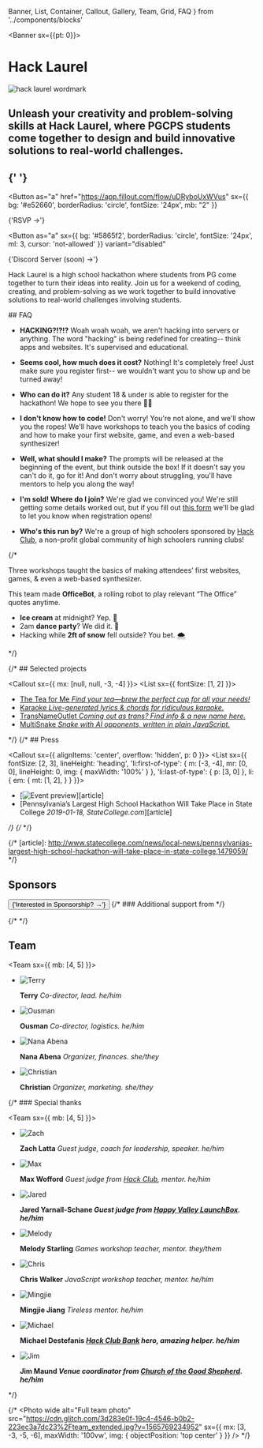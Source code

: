   Banner,
  List,
  Container,
  Callout,
  Gallery,
  Team,
  Grid,
  FAQ
} from '../components/blocks'

<Banner sx={{pt: 0}}>
<h1 style={{display: 'none'}}>Hack Laurel</h1>
<img src="/img/hacklaurel_wm.webp" alt="hack laurel wordmark" style={{width: "20em"}}/>

## Unleash your creativity and problem-solving skills at Hack Laurel, where PGCPS students come together to design and build innovative solutions to real-world challenges.

## {' '}

<Button
  as="a"
  href="https://app.fillout.com/flow/uDRyboUxWVus"
  sx={{ bg: '#e52660', borderRadius: 'circle', fontSize: '24px', mb: "2" }}
>
  {'RSVP →'}
</Button>

<Button
  as="a"
  sx={{
    bg: '#5865f2',
    borderRadius: 'circle',
    fontSize: '24px',
    ml: 3,
    cursor: 'not-allowed'
  }}
  variant="disabled"
>
  {'Discord Server (soon) →'}
</Button>

</Banner>

<Container>
<Callout sx={{ mx: [null, null, -3, -4] }}>

Hack Laurel is a high school hackathon where students from PG come together to turn their ideas into reality. Join us for a weekend of coding, creating, and problem-solving as we work together to build innovative solutions to real-world challenges involving students.

</Callout>
</Container>
<Container>
  ## FAQ
  <Callout sx={{ mx: [null, null, -3, -4] }}>
  <FAQ>
  
  - **HACKING?!?!?**
    Woah woah woah, we aren't hacking into servers or anything. The word "hacking" is being redefined for creating-- think apps and websites. It's supervised and educational.
  
  - **Seems cool, how much does it cost?**
    Nothing! It's completely free! Just make sure you register first-- we wouldn't want you to show up and be turned away!
  
  - **Who can do it?**
    Any student 18 & under is able to register for the hackathon! We hope to see you there 👋🏽
  
  - **I don't know how to code!**
    Don't worry! You're not alone, and we'll show you the ropes! We'll have workshops to teach you the basics of coding and how to make your first website, game, and even a web-based synthesizer!
  
  - **Well, what should I make?**
    The prompts will be released at the beginning of the event, but think outside the box! If it doesn't say you can't do it, go for it! And don't worry about struggling, you'll have mentors to help you along the way!
  
  - **I'm sold! Where do I join?**
    We're glad we convinced you! We're still getting some details worked out, but if you fill out [this form](https://app.fillout.com/flow/uDRyboUxWVus) we'll be glad to let you know when registration opens!

  - **Who's this run by?**
    We're a group of high schoolers sponsored by [Hack Club](https://hackclub.com), a non-profit global community of high schoolers running clubs!

  </FAQ>
  </Callout>
</Container>

{/* <Gallery>

<Photo
  wide
  alt="Overview"
  src="https://cdn.glitch.com/3d283e0f-19c4-4546-b0b2-223ec3a7dc23%2Foverview.jpg?v=1565769230316"
/>
<Photo
  alt="Working"
  src="https://cdn.glitch.com/3d283e0f-19c4-4546-b0b2-223ec3a7dc23%2Foverview_2.jpg?v=1565769231539"
/>
<Photo
  alt="Collaborating"
  src="https://cdn.glitch.com/3d283e0f-19c4-4546-b0b2-223ec3a7dc23%2Fcollaborating.jpg?v=1565769226508"
/>

Three workshops taught the basics of making attendees’ first websites, games, & even a web-based synthesizer.

<Photo
  showAlt
  alt="Students at the website workshop"
  src="https://cdn.glitch.com/3d283e0f-19c4-4546-b0b2-223ec3a7dc23%2Fworkshop.jpg?v=1565769230073"
/>
<Photo
  showAlt
  alt="OfficeBot team"
  src="https://cdn.glitch.com/3d283e0f-19c4-4546-b0b2-223ec3a7dc23%2Fworking.jpg?v=1565769221347"
/>

This team made **OfficeBot**, a rolling robot to play relevant “The Office” quotes anytime.

- **Ice cream** at midnight? Yep. 🍦
- 2am **dance party**? We did it. 💃
- Hacking while **2ft of snow** fell outside? You bet. 🌨

<Photo
  alt="Students working"
  src="https://cdn.glitch.com/3d283e0f-19c4-4546-b0b2-223ec3a7dc23%2Fworking_1.jpg?v=1565769234389"
/>

</Gallery> */}

<Container>

{/* ## Selected projects

<Callout sx={{ mx: [null, null, -3, -4] }}>
<List sx={{ fontSize: [1, 2] }}>

- [The Tea for Me _Find your tea—brew the perfect cup for all your needs!_](https://theteaforme.glitch.me)
- [Karaoke _Live-generated lyrics & chords for ridiculous karaoke._](https://songbot.glitch.me)
- [TransNameOutlet _Coming out as trans? Find info & a new name here._](https://twitter.com/pixelyunicorn/status/1087009045033164800?s=20)
- [MultiSnake _Snake with AI opponents, written in plain JavaScript._](https://multisnakecanvas-1--dopet.repl.co)

</List>
</Callout> */}
{/* 
## Press

<Callout sx={{
  alignItems: 'center',
  overflow: 'hidden',
  p: 0
}}>
<List sx={{
  fontSize: [2, 3],
  lineHeight: 'heading',
  'li:first-of-type': {
    m: [-3, -4],
    mr: [0, 0],
    lineHeight: 0,
    img: {
      maxWidth: '100%'
    }
  },
  'li:last-of-type': {
    p: [3, 0]
  },
  li: {
    em: {
      mt: [1, 2],
    }
  }
}}>

- [![Event preview](http://cityportals-statecollegecom-assets.s3.amazonaws.com/assets/news/images/1479059_41077.png)][article]
- [Pennsylvania’s Largest High School Hackathon Will Take Place in State College _2019-01-18, StateCollege.com_][article]

</List> */}
{/* </Callout> */}

{/* [article]: http://www.statecollege.com/news/local-news/pennsylvanias-largest-high-school-hackathon-will-take-place-in-state-college,1479059/ */}

## Sponsors

<Sponsors />
<Button
    as="a"
    href="https://app.fillout.com/flow/qF3BeM1JnXus"
    sx={{
      borderRadius: '15px',
      fontSize: '24px',
    }}
  >
    {'Interested in Sponsorship? →'}
  </Button>
{/* ### Additional support from */}

{/* <Sponsors section="additionalSupport" /> */}

## Team

<Team sx={{ mb: [4, 5] }}>

- ![Terry](https://thrzl.xyz/profile.webp)

  **Terry** _Co-director, lead. he/him_

- ![Ousman](/img/ousman.webp)

  **Ousman** _Co-director, logistics. he/him_

- ![Nana Abena](/img/nana_abena.webp)

  **Nana Abena** _Organizer, finances. she/they_

- ![Christian](/img/christian.webp)

  **Christian** _Organizer, marketing. she/they_

</Team>
{/* 
### Special thanks

<Team sx={{ mb: [4, 5] }}>

- ![Zach](https://github.com/zachlatta.png)

  **Zach Latta** _Guest judge, coach for leadership, speaker. he/him_

- ![Max](https://github.com/MaxWofford.png)

  **Max Wofford** _Guest judge from [Hack Club](https://hackclub.com/), mentor. he/him_

- ![Jared](https://cdn.glitch.com/3d283e0f-19c4-4546-b0b2-223ec3a7dc23%2Fjared.jpg?v=1565782211537)

  **Jared Yarnall-Schane _Guest judge from [Happy Valley LaunchBox](http://launchbox.psu.edu/). he/him_**

- ![Melody](https://github.com/pixelyunicorn.png)

  **Melody Starling** _Games workshop teacher, mentor. they/them_

- ![Chris](https://hackclub.com/team/chris.jpg)

  **Chris Walker** _JavaScript workshop teacher, mentor. he/him_

- ![Mingjie](https://github.com/itsmingjie.png)

  **Mingjie Jiang** _Tireless mentor. he/him_

- ![Michael](https://github.com/mdestefanis11.png)

  **Michael Destefanis _[Hack Club Bank](https://hackclub.com/bank/) hero, amazing helper. he/him_**

- ![Jim](https://cdn.glitch.com/3d283e0f-19c4-4546-b0b2-223ec3a7dc23%2FJim%2BMaund.jpg)

  **Jim Maund _Venue coordinator from [Church of the Good Shepherd](https://goo.gl/maps/e1zaGxas6442). he/him_**

</Team> */}

{/* <Photo
wide
alt="Full team photo"
src="https://cdn.glitch.com/3d283e0f-19c4-4546-b0b2-223ec3a7dc23%2Fteam_extended.jpg?v=1565769234952"
sx={{
    mx: [3, -3, -5, -6],
    maxWidth: '100vw',
    img: {
      objectPosition: 'top center'
    }
  }}
/> */}

</Container>
